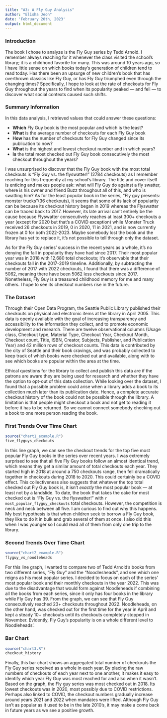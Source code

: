 ```yaml
---
title: "A3: A Fly Guy Analysis"
author: "Elisha Jeon"
date: 'February 20th, 2023'
output: html_document
---
```


### Introduction

The book I chose to analyze is the Fly Guy series by Tedd Arnold. I remember always reaching for it whenever the class visited the school's library; it is a childhood favorite for many. This was around 10 years ago, so I have little sense on which books today's generation of children tend to read today. Has there been an upsurge of new children's book that has overthrown classics like Fly Guy, or has Fly Guy triumphed even through the changing times? Specifically, I hope to look at the rate of checkouts for Fly Guy throughout the years to find when its popularity peaked --- and fell --- to discover what social contexts caused such shifts.

### Summary Information

In this data analysis, I retrieved values that could answer these questions: 

* __Which__ Fly Guy book is the most popular and which is the least?
* __What__ is the average number of checkouts for each Fly Guy book  
* __How__ has the number of checkouts for Fly Guy changed since its publication to now?
* __What__ is the highest and lowest checkout number and in which years?
* __Is__ the total most checked out Fly Guy book consecutively the most checkout throughout the years?

I was unsurprised to discover that the Fly Guy book with the most total checkouts is "Fly Guy vs. the flyswatter!" (2784 checkouts) as I remember reaching for this frequently at my school's library. The title and cover itself is enticing and makes people ask: what will Fly Guy do against a fly swatter, where is his owner and friend Buzz throughout all of this, and who is swatting him? As for the least popular book in the series, "Fly guy presents: monster trucks"(36 checkouts), it seems that some of its lack of popularity can be because its checkout history began in 2019 whereas the Flyswatter can be traced back to 2017. However, its late arrival can't entirely be the cause because Flyswatter consecutively reaches at least 300+ checkouts a year (except for 2020 but that's a COVID exception) while Monster Truck received 26 checkouts in 2019, 0 in 2020, 11 in 2021, and is now currently frozen at 0 for both 2022-2023. Maybe somebody lost the book and the library has yet to replace it, it's not possible to tell through only the dataset. 

As for the Fly Guy series' success in the recent years as a whole, it's no denying the fall in popularity they have had since 2017. Their most popular year was in 2018 with 12,680 total checkouts; it's observable that their checkouts fall in the 2017-2019 timeline. Additionally, by subtracting the number of 2017 with 2022 checkouts, I found that there was a difference of 5062, meaning there have been 5062 less checkouts since 2017. Nonetheless, Fly Guy is a treasured childhood memory for me and many others. I hope to see its checkout numbers rise in the future.

### The Dataset

Through their Open Data Program, the Seattle Public Library published their checkouts on physical and electronic items at the library in April 2005. This data is openly available with the goal of increasing transparency and accessibility to the information they collect, and to promote economic development and research. There are twelve observational columns (Usage class, Checkout type, Material Type, Checkout Year, Checkout Month, Checkout count, Title, ISBN, Creator, Subjects, Publisher, and Publication Year) and 42 million rows of checkout counts. This data is contributed by the city of Seattle and their book cravings, and was probably collected to keep track of which books were checked out and available, along with to see which books are popular within the area at the time. 

Ethical questions for the library to collect and publish this data are if the patrons are aware they are being used for research and whether they have the option to opt-out of this data collection. While looking over the dataset, I found that a possible problem could arise when a library adds a book to its collection much later than its publication date. Hence, a complete accurate checkout history of the book could not be possible through the library. A limitation is that people might checkout a book and not get to reading it before it has to be returned. So we cannot connect somebody checking out a book to one more person reading the book.

### First Trends Over Time Chart

```r
source("chart1_example.R")
five_flyguys_checkouts
```

In this line graph, we can see the checkout trends for the top five most popular Fly Guy books in the series over recent years. I was extremely surprised to see that all five Fly Guy books follow an almost identical trend, which means they get a similar amount of total checkouts each year. They started high in 2018 at around a 750 checkouts range, then fell dramatically together in checkouts during 2018 to 2020. This could certainly be a COVID effect. This collectiveness also suggests that whatever the top total checked out Fly Guy book is, it isn’t _exactly_ the most popular book --- at least not by a landslide. To date, the book that takes the cake for most checked out is “Fly Guy vs. the flyswatter!” with `r most_popular_flyguy_checkouts` total checkouts. However, the competition is neck and neck between all five. I am curious to find out why this happens. My best hypothesis is that when children seek to borrow a Fly Guy book, they like to do it in bulk and grab several of them at once. I also did this when I was younger so I could read all of them from only one trip to the library.

### Second Trends Over Time Chart


```r
source("chart2_example.R")
flyguy_vs_noodleheads
```

For this line graph, I wanted to compare two of Tedd Arnold’s books from two different series, "Fly Guy" and the "Noodlesheads", and see which one reigns as his most popular series. I decided to focus on each of the series’ most popular book and their monthly checkouts in the year 2022. This was due to the disadvantage that would form against Noodleheads if combining all the books from each series, since it only has four books in the library while Fly Guy has 39. From the graph, we can see that Fly Guy consecutively reached 23+ checkouts throughout 2022. Noodleheads, on the other hand, was checked out for the first time for the year in April and kept a steady 10+ checkouts until its checkouts completely stopped in November. Evidently, Fly Guy’s popularity is on a whole different level to Noodleheads’.

### Bar Chart

```r
source("chart3.R")
checkout_history
```

Finally, this bar chart shows an aggregated total number of checkouts the Fly Guy series received as a whole in each year. By placing the raw numbers of checkouts of each year next to one another, it makes it easy to identify which year Fly Guy was most reached for and also when it wasn’t. Based on the graph, the Fly guy series was most checked out in 2018. Its lowest checkouts was in 2020, most possibly due to COVID restrictions. Perhaps also linked to COVID, the checkout numbers gradually increase around years 2021 and 2022 when mandates were lifted. Although Fly Guy isn’t as popular as it used to be in the late 2010’s, it may make a come back in future years as we see a positive growth.

